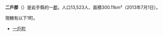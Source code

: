 {{日本郡
| 郡 = 二戶郡
| 日文原名 = 二戸郡
| 平假名 = にのへぐん
| 羅馬字拼音 = Ninohe-gun
| 地圖 =
| 都道府縣 = 岩手縣
| 編號 = 
| 町 = 1
| 村 = 
| 經度 = 
| 緯度 = 
| 註記 = 
|}}
'''二戶郡'''（{{jpn|j=二戸郡|hg=にのへぐん|rm=Ninohe gun|f=y}}）是岩手縣的一[[郡|郡]]。人口13,523人、面積300.11km²（2013年7月1日）。

現轄有以下1町。
*[[一戶町|一戶町]]

{{陸奧國的郡}}
{{岩手縣}}